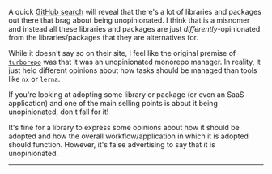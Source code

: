 A quick
[GitHub search](https://github.com/search?q=unopinionated&type=repositories)
will reveal that there's a lot of libraries and packages out there that brag
about being unopinionated. I think that is a misnomer and instead all these
libraries and packages are just _differently_-opinionated from the
libraries/packages that they are alternatives for.

While it doesn't say so on their site, I feel like the original premise of
[`turborepo`](https://turbo.build/repo) was that it was an unopinionated
monorepo manager. In reality, it just held different opinions about how tasks
should be managed than tools like `nx` or `lerna`.

<Callout>
  If you're looking at adopting some library or package (or even an SaaS application) and one of the main selling points is about it being unopinionated, don't fall for it!
</Callout>

It's fine for a library to express some opinions about how it should be adopted
and how the overall workflow/application in which it is adopted should function.
However, it's false advertising to say that it is unopinionated.

---
